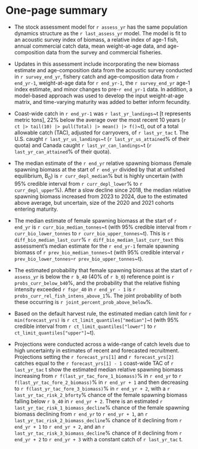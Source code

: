 \newpage

\rfoot{One-page summary}

# One-page summary {-}

- The stock assessment model for `r assess_yr` has the same
population dynamics structure as the `r last_assess_yr` model.
The model is fit to an acoustic survey index of biomass, a relative
index of age-1 fish, annual commercial catch data, mean weight-at-age data,
and age-composition data from the survey and commercial fisheries.

- Updates in this assessment include incorporating
the new biomass estimate and age-composition data from the acoustic survey conducted in `r survey_end_yr`,
fishery catch and age-composition data from `r end_yr-1`, weight-at-age data for
`r end_yr-1`,
the `r survey_end_yr` age-1 index estimate,
and minor changes to pre-`r end_yr-1` data. In addition, a model-based approach was
used to develop the input weight-at-age matrix, and time-varying maturity was
added to better inform fecundity.  

- Coast-wide catch in `r end_yr-1` was `r last_yr_landings`~t
[t represents metric tons], 22% below the average over the most recent 10 years
(`r ct |> tail(10) |> pull(Total) |> mean() |> f()`~t),
out of a total allowable catch (TAC), adjusted for carryovers, of `r last_yr_tac` t.
The U.S. caught `r last_yr_us_landings`~t (`r last_yr_us_attained`% of their quota) and Canada caught `r last_yr_can_landings`~t
(`r last_yr_can_attained`% of their quota).

- The median estimate of the `r end_yr` relative spawning biomass
(female spawning biomass at the start of `r end_yr` divided by that at
unfished equilibrium, B~0~) is `r curr_depl_median`% but is highly
uncertain (with 95% credible interval from `r curr_depl_lower`% to
`r curr_depl_upper`%). After a slow decline since 2018, the median
relative spawning biomass increased from 2023 to 2024, due to the
estimated above average, but uncertain, size of the 2020 and 2021
cohorts entering maturity.

- The median estimate of female spawning biomass at the start
of `r end_yr` is `r curr_bio_median_tonnes`~t (with 95% credible
interval from `r curr_bio_lower_tonnes` to `r curr_bio_upper_tonnes`~t).
This is `r diff_bio_median_last_curr`% `r diff_bio_median_last_curr_text`
this assessment's median estimate for the `r end_yr-1` female spawning
biomass of `r prev_bio_median_tonnes`~t (with 95% credible interval
`r prev_bio_lower_tonnes`--`r prev_bio_upper_tonnes`~t).

- The estimated probability that female spawning biomass at the start of
`r assess_yr` is below the `r b_40` (40% of `r b_0`) reference point is
`r probs_curr_below_b40`%, and the probability that the relative fishing
intensity exceeded `r fspr_40` in `r end_yr - 1` is
`r probs_curr_rel_fish_intens_above_1`%. The joint
probability of both these occurring is `r joint_percent_prob_above_below`%.

- Based on the default harvest rule, the estimated median catch limit for
`r min(forecast_yrs)` is `r ct_limit_quantiles["median"]`~t (with
95% credible interval from `r ct_limit_quantiles["lower"]` to
`r ct_limit_quantiles["upper"]`~t).

- Projections were conducted across a wide-range of catch levels due to
high uncertainty in estimates of recent and forecasted recruitment.
Projections setting the `r forecast_yrs[1]` and
`r forecast_yrs[2]` catches equal to the `r forecast_yrs[1] - 1`
coast-wide TAC of `r last_yr_tac` t show the estimated median relative
spawning biomass increasing from `r f(last_yr_tac_fore_1_biomass)`% in
`r end_yr` to `r f(last_yr_tac_fore_2_biomass)`% in `r end_yr + 1` and then
decreasing to `r f(last_yr_tac_fore_3_biomass)`% in `r end_yr + 2`,
with a `r last_yr_tac_risk_2_bforty`% chance
of the female spawning biomass falling below `r b_40` in `r end_yr + 2`.
There is an estimated `r last_yr_tac_risk_1_biomass_decline`% chance of the
female spawning biomass declining from `r end_yr` to `r end_yr + 1`, an
`r last_yr_tac_risk_2_biomass_decline`% chance of it declining from
`r end_yr + 1` to `r end_yr + 2`, and an
`r last_yr_tac_risk_3_biomass_decline`% chance of it declining
from `r end_yr + 2` to `r end_yr + 3` with a constant catch of
`r last_yr_tac` t.